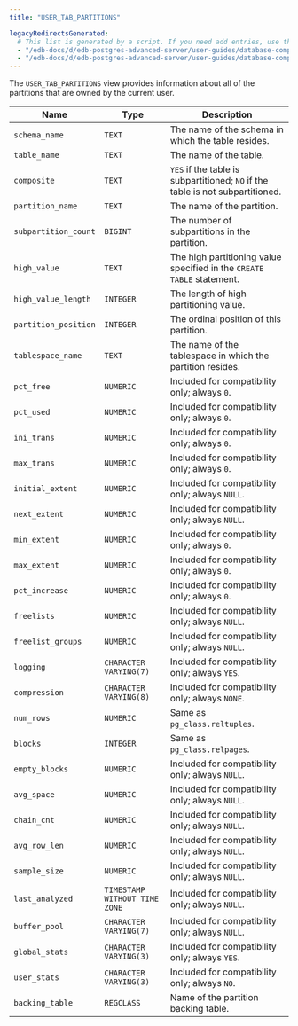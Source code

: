 ```yaml
---
title: "USER_TAB_PARTITIONS"

legacyRedirectsGenerated:
  # This list is generated by a script. If you need add entries, use the `legacyRedirects` key.
  - "/edb-docs/d/edb-postgres-advanced-server/user-guides/database-compatibility-for-oracle-developers-catalog-views-guide/13/user_tab_partitions.html"
  - "/edb-docs/d/edb-postgres-advanced-server/user-guides/database-compatibility-for-oracle-developers-catalog-views-guide/latest/user_tab_partitions.html"
---
```


<div id="user_tab_partitions" class="registered_link"></div>

The `USER_TAB_PARTITIONS` view provides information about all of the partitions that are owned by the current user.

| Name                 | Type                          | Description                                                                    |
| -------------------- | ----------------------------- | ------------------------------------------------------------------------------ |
| `schema_name`        | `TEXT`                        | The name of the schema in which the table resides.                             |
| `table_name`         | `TEXT`                        | The name of the table.                                                         |
| `composite`          | `TEXT`                        | `YES` if the table is subpartitioned; `NO` if the table is not subpartitioned. |
| `partition_name`     | `TEXT`                        | The name of the partition.                                                     |
| `subpartition_count` | `BIGINT`                      | The number of subpartitions in the partition.                                  |
| `high_value`         | `TEXT`                        | The high partitioning value specified in the `CREATE TABLE` statement.         |
| `high_value_length`  | `INTEGER`                     | The length of high partitioning value.                                         |
| `partition_position` | `INTEGER`                     | The ordinal position of this partition.                                        |
| `tablespace_name`    | `TEXT`                        | The name of the tablespace in which the partition resides.                     |
| `pct_free`           | `NUMERIC`                     | Included for compatibility only; always `0`.                                   |
| `pct_used`           | `NUMERIC`                     | Included for compatibility only; always `0`.                                   |
| `ini_trans`          | `NUMERIC`                     | Included for compatibility only; always `0`.                                   |
| `max_trans`          | `NUMERIC`                     | Included for compatibility only; always `0`.                                   |
| `initial_extent`     | `NUMERIC`                     | Included for compatibility only; always `NULL`.                                |
| `next_extent`        | `NUMERIC`                     | Included for compatibility only; always `NULL`.                                |
| `min_extent`         | `NUMERIC`                     | Included for compatibility only; always `0`.                                   |
| `max_extent`         | `NUMERIC`                     | Included for compatibility only; always `0`.                                   |
| `pct_increase`       | `NUMERIC`                     | Included for compatibility only; always `0`.                                   |
| `freelists`          | `NUMERIC`                     | Included for compatibility only; always `NULL`.                                |
| `freelist_groups`    | `NUMERIC`                     | Included for compatibility only; always `NULL`.                                |
| `logging`            | `CHARACTER VARYING(7)`        | Included for compatibility only; always `YES`.                                 |
| `compression`        | `CHARACTER VARYING(8)`        | Included for compatibility only; always `NONE`.                                |
| `num_rows`           | `NUMERIC`                     | Same as `pg_class.reltuples`.                                                  |
| `blocks`             | `INTEGER`                     | Same as `pg_class.relpages`.                                                   |
| `empty_blocks`       | `NUMERIC`                     | Included for compatibility only; always `NULL`.                                |
| `avg_space`          | `NUMERIC`                     | Included for compatibility only; always `NULL`.                                |
| `chain_cnt`          | `NUMERIC`                     | Included for compatibility only; always `NULL`.                                |
| `avg_row_len`        | `NUMERIC`                     | Included for compatibility only; always `NULL`.                                |
| `sample_size`        | `NUMERIC`                     | Included for compatibility only; always `NULL`.                                |
| `last_analyzed`      | `TIMESTAMP WITHOUT TIME ZONE` | Included for compatibility only; always `NULL`.                                |
| `buffer_pool`        | `CHARACTER VARYING(7)`        | Included for compatibility only; always `NULL`.                                |
| `global_stats`       | `CHARACTER VARYING(3)`        | Included for compatibility only; always `YES`.                                 |
| `user_stats`         | `CHARACTER VARYING(3)`        | Included for compatibility only; always `NO`.                                  |
| `backing_table`      | `REGCLASS`                    | Name of the partition backing table.                                           |
